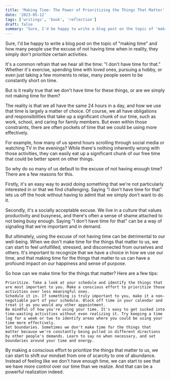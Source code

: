 ```yaml
---
title: 'Making Time: The Power of Prioritizing the Things That Matter'
date: '2023-05-12'
tags: ['writings', 'book', 'reflection']
draft: false
summary: "Sure, I'd be happy to write a blog post on the topic of 'making time' and how many people use the excuse of not having time when in reality..."
---
```


Sure, I'd be happy to write a blog post on the topic of "making time" and how many people use the excuse of not having time when in reality, they simply don't prioritize certain activities.

It's a common refrain that we hear all the time: "I don't have time for that." Whether it's exercise, spending time with loved ones, pursuing a hobby, or even just taking a few moments to relax, many people seem to be constantly short on time.

But is it really true that we don't have time for these things, or are we simply not making time for them?

The reality is that we all have the same 24 hours in a day, and how we use that time is largely a matter of choice. Of course, we all have obligations and responsibilities that take up a significant chunk of our time, such as work, school, and caring for family members. But even within those constraints, there are often pockets of time that we could be using more effectively.

For example, how many of us spend hours scrolling through social media or watching TV in the evenings? While there's nothing inherently wrong with those activities, they can easily eat up a significant chunk of our free time that could be better spent on other things.

So why do so many of us default to the excuse of not having enough time? There are a few reasons for this.

Firstly, it's an easy way to avoid doing something that we're not particularly interested in or that we find challenging. Saying "I don't have time for that" lets us off the hook without having to admit that we simply don't want to do it.

Secondly, it's a socially acceptable excuse. We live in a culture that values productivity and busyness, and there's often a sense of shame attached to not being busy enough. Saying "I don't have time for that" can be a way of signaling that we're important and in demand.

But ultimately, using the excuse of not having time can be detrimental to our well-being. When we don't make time for the things that matter to us, we can start to feel unfulfilled, stressed, and disconnected from ourselves and others. It's important to recognize that we have a choice in how we use our time, and that making time for the things that matter to us can have a profound impact on our happiness and sense of purpose.

So how can we make time for the things that matter? Here are a few tips:

    Prioritize. Take a look at your schedule and identify the things that are most important to you. Make a conscious effort to prioritize those activities over less meaningful ones.
    Schedule it in. If something is truly important to you, make it a non-negotiable part of your schedule. Block off time in your calendar and treat it as you would any other appointment.
    Be mindful of how you're using your time. It's easy to get sucked into time-wasting activities without even realizing it. Try keeping a time log for a week or two to identify areas where you could be using your time more effectively.
    Set boundaries. Sometimes we don't make time for the things that matter because we're constantly being pulled in different directions by other people's demands. Learn to say no when necessary, and set boundaries around your time and energy.

By making a conscious effort to prioritize the things that matter to us, we can start to shift our mindset from one of scarcity to one of abundance. Instead of feeling like we don't have enough time, we can start to see that we have more control over our time than we realize. And that can be a powerful realization indeed.
